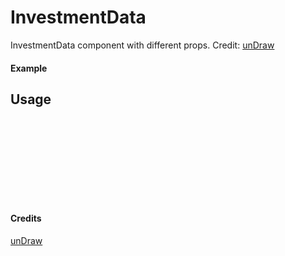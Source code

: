 
<Meta of={InvestmentData} title="unDraw/InvestmentData" />

# InvestmentData

InvestmentData component with different props.
Credit: [unDraw](https://undraw.co/illustrations)

#### Example

<Canvas of={InvestmentData.Primary} />

## Usage

```ts
import { InvestmentData } from "yadl-ui";

const Example = () => {
  return (
      <InvestmentData />
  );
};

export default Example;
```

#### Credits
[unDraw](https://undraw.co/illustrations)
